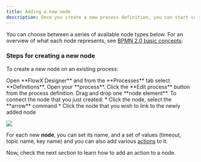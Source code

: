 ```yaml
---
title: Adding a new node
description: Once you create a new process definition, you can start configuring it by adding new nodes.
---
```

You can choose between a series of available node types below. For an overview of what each node represents, see [BPMN 2.0 basic concepts](../../platform-overview/frameworks-and-standards/business-process-industry-standards/intro-to-bpmn):

<CardGroup>
<Card title="Start Event" href="../../building-blocks/node/start-end-node">
</Card>
<Card title="End Event" href="../../building-blocks/node/start-end-node">
</Card>
<Card title="Service Task" href="../../building-blocks/node/task-node">
</Card>
<Card title="User Task" href="../../building-blocks/node/user-task-node">
</Card>
<Card title="Parallel Gateway" href="../../building-blocks/node/parallel-gateway">
</Card>
<Card title="Exclusive Gateway" href="../../building-blocks/node/exclusive-gateway-node">
</Card>
<Card title="Send Message Task" href="../../building-blocks/node/message-send-received-task-node">
</Card>
<Card title="Receive Message Task" href="../../building-blocks/node/message-send-received-task-node">
</Card>
</CardGroup>


### Steps for creating a new node

To create a new node on an existing process:

<Steps>

<Step>
Open **FlowX Designer** and from the **Processes** tab select **Definitions**.
</Step>
<Step>
Open your **process**.
</Step>
<Step>
Click the **Edit process** button from the process definition.
</Step>
<Step>
Drag and drop one **node element**.
</Step>
<Step>
To connect the node that you just created:
* Click the node, select the **arrow** command
* Click the node that you wish to link to the newly added node
</Step>
</Steps>

![](https://s3.eu-west-1.amazonaws.com/docx.flowx.ai/flowx-designer/process_flow_adding_a_node.gif)

For each new **node**, you can set its name, and a set of values (timeout, topic name, key name) and you can also add various [actions](../../building-blocks/actions/actions) to it.

<Card title="Node" href="../../building-blocks/node">
</Card>

Now, check the next section to learn how to add an action to a node.